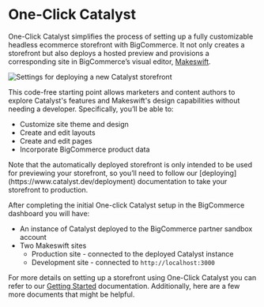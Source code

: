 # One-Click Catalyst

One-Click Catalyst simplifies the process of setting up a fully customizable headless ecommerce storefront with BigCommerce. It not only creates a storefront but also deploys a hosted preview and provisions a corresponding site in BigCommerce’s visual editor, [Makeswift](https://makeswift.com/).

![Settings for deploying a new Catalyst storefront](https://storage.googleapis.com/bigcommerce-production-dev-center/images/catalyst/getting-started/create-catalyst-options.jpeg)

This code-free starting point allows marketers and content authors to explore Catalyst's features and Makeswift's design capabilities without needing a developer. Specifically, you’ll be able to:

- Customize site theme and design
- Create and edit layouts
- Create and edit pages
- Incorporate BigCommerce product data

<Callout type="warning" emoji="⚠️">
  Note that the automatically deployed storefront is only intended to be used
  for previewing your storefront, so you’ll need to follow our
  [deploying](https://www.catalyst.dev/deployment) documentation to take your storefront to production.
</Callout>

After completing the initial One-click Catalyst setup in the BigCommerce dashboard you will have:

- An instance of Catalyst deployed to the BigCommerce partner sandbox account
- Two Makeswift sites
  - Production site - connected to the deployed Catalyst instance
  - Development site - connected to `http://localhost:3000`

For more details on setting up a storefront using One-Click Catalyst you can refer to our [Getting Started](https://www.catalyst.dev/getting-started) documentation. Additionally, here are a few more documents that might be helpful.

<Cards>
  <Cards.Card title="How to Developer Locally" href="https://www.catalyst.dev/local-development" />
  <Cards.Card title="Versioning in Catalyst" href="https://www.catalyst.dev/versioning" />
  <Cards.Card title="How to Deploy Catalyst" href="https://www.catalyst.dev/deployment" />
</Cards>

